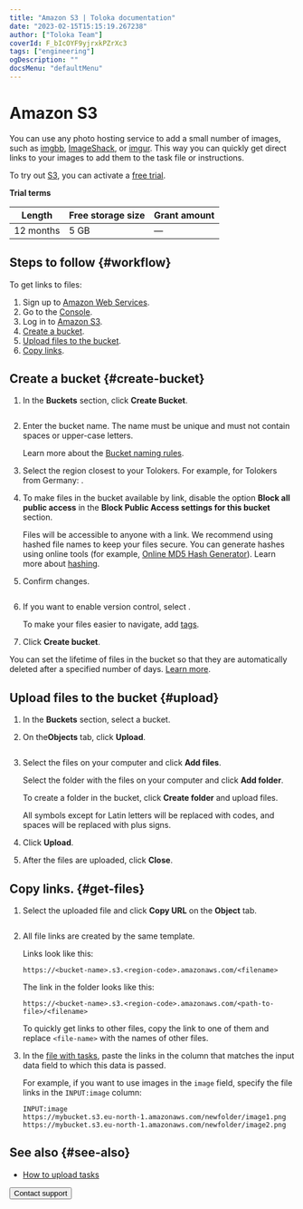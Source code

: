 ```yaml
---
title: "Amazon S3 | Toloka documentation"
date: "2023-02-15T15:15:19.267238"
author: ["Toloka Team"]
coverId: F_bIcOYF9yjrxkPZrXc3
tags: ["engineering"]
ogDescription: ""
docsMenu: "defaultMenu"
---
```



# Amazon S3

<Note mode="note" title="Note">

You can use any photo hosting service to add a small number of images, such as [imgbb](https://imgbb.com/), [ImageShack](https://imageshack.com/), or [imgur](https://imgur.com/). This way you can quickly get direct links to your images to add them to the task file or instructions.

</Note>

To try out [S3](https://aws.amazon.com/s3/?nc1=h_ls), you can activate a [free trial](https://aws.amazon.com/free).

**Trial terms**

Length | Free storage size | Grant amount
----- | ----- | -----
12 months | 5 GB | —

## Steps to follow {#workflow}

To get links to files:

1. Sign up to [Amazon Web Services](https://aws.amazon.com/getting-started/hands-on/backup-files-to-amazon-s3/?nc1=h_ls).
1. Go to the [Console](https://console.aws.amazon.com/console/home?nc2=h_ct&src=header-signin).
1. Log in to [Amazon S3](https://s3.console.aws.amazon.com/s3/home).
1. [Create a bucket](#create-bucket).
1. [Upload files to the bucket](#upload).
1. [Copy links](#get-files).

## Create a bucket {#create-bucket}

1. In the **Buckets** section, click **Create Bucket**.

    <Image width="700px" withBackground imageId="1675426026384" alt="" />

1. Enter the bucket name. The name must be unique and must not contain spaces or upper-case letters.

    Learn more about the [Bucket naming rules](https://docs.aws.amazon.com/AmazonS3/latest/userguide/bucketnamingrules.html).

1. Select the region closest to your Tolokers. For example, for Tolokers from Germany: .

1. To make files in the bucket available by link, disable the option **Block all public access** in the **Block Public Access settings for this bucket** section.

    <Note mode="note" title="Note">

    Files will be accessible to anyone with a link. We recommend using hashed file names to keep your files secure. You can generate hashes using online tools (for example, [Online MD5 Hash Generator](https://en.wikipedia.org/wiki/Hash_function)). Learn more about [hashing](https://en.wikipedia.org/wiki/Hash_function).

    </Note>

1. Confirm changes.

    <Image width="700px" withBackground imageId="1675426018003" alt="" />

1. If you want to enable version control, select .

    To make your files easier to navigate, add [tags](https://docs.aws.amazon.com/AmazonS3/latest/userguide/CostAllocTagging.html).

1. Click **Create bucket**.

<Note mode="note" title="Note">

You can set the lifetime of files in the bucket so that they are automatically deleted after a specified number of days. [Learn more](https://aws.amazon.com/ru/blogs/aws/amazon-s3-object-expiration/).

</Note>

## Upload files to the bucket {#upload}

1. In the **Buckets** section, select a bucket.

1. On the**Objects** tab, click **Upload**.

    <Image width="700px" withBackground imageId="1675426013458" alt="" />

1. <Cut title="Upload files">

    Select the files on your computer and click **Add files**.

    </Cut>

    <Cut title="Upload a folder with files">

    Select the folder with the files on your computer and click **Add folder**.

    </Cut>

    <Cut title="Create a folder and upload files">

    To create a folder in the bucket, click **Create folder** and upload files.

    </Cut>

    <Note mode="note" title="Note">

    All symbols except for Latin letters will be replaced with codes, and spaces will be replaced with plus signs.

    </Note>

1. Click **Upload**.

1. After the files are uploaded, click **Close**.

## Copy links. {#get-files}

1. Select the uploaded file and click **Copy URL** on the **Object** tab.

    <Image width="700px" withBackground imageId="1675426021118" alt="" />

1. All file links are created by the same template.

    Links look like this:

    ```plaintext
    https://<bucket-name>.s3.<region-code>.amazonaws.com/<filename>
    ```

    The link in the folder looks like this:

    ```plaintext
    https://<bucket-name>.s3.<region-code>.amazonaws.com/<path-to-file>/<filename>
    ```

    <Note mode="note" title="Note">

    To quickly get links to other files, copy the link to one of them and replace `<file-name>` with the names of other files.

    </Note>

1. In the [file with tasks](/docs/guide/pool_csv), paste the links in the column that matches the input data field to which this data is passed.

    For example, if you want to use images in the `image` field, specify the file links in the `INPUT:image` column:

    ```plaintext
    INPUT:image
    https://mybucket.s3.eu-north-1.amazonaws.com/newfolder/image1.png
    https://mybucket.s3.eu-north-1.amazonaws.com/newfolder/image2.png
    ```

## See also {#see-also}

- [How to upload tasks](/docs/guide/task_upload)

<Button themeColor="light" view="default" size="l" type="link" url="/docs/guide/troubleshooting/support?form-source=guide-amazon-cloud-storage">Contact support</Button>
